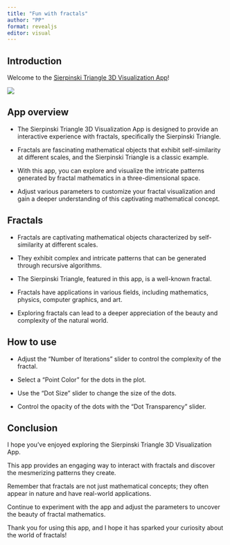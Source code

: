 ```yaml
---
title: "Fun with fractals"
author: "PP"
format: revealjs
editor: visual
---
```


## Introduction

Welcome to the [Sierpinski Triangle 3D Visualization App](https://pavel-droid.shinyapps.io/Explore_Sierpinski_Triangles/)!

![](images/Snímek%20obrazovky%202023-09-19%20220357.png)

## App overview

-   The Sierpinski Triangle 3D Visualization App is designed to provide an interactive experience with fractals, specifically the Sierpinski Triangle.

-   Fractals are fascinating mathematical objects that exhibit self-similarity at different scales, and the Sierpinski Triangle is a classic example.

-   With this app, you can explore and visualize the intricate patterns generated by fractal mathematics in a three-dimensional space.

-   Adjust various parameters to customize your fractal visualization and gain a deeper understanding of this captivating mathematical concept.

## Fractals

-   Fractals are captivating mathematical objects characterized by self-similarity at different scales.

-   They exhibit complex and intricate patterns that can be generated through recursive algorithms.

-   The Sierpinski Triangle, featured in this app, is a well-known fractal.

-   Fractals have applications in various fields, including mathematics, physics, computer graphics, and art.

-   Exploring fractals can lead to a deeper appreciation of the beauty and complexity of the natural world.

## How to use

-   Adjust the "Number of Iterations" slider to control the complexity of the fractal.

-   Select a "Point Color" for the dots in the plot.

-   Use the "Dot Size" slider to change the size of the dots.

-   Control the opacity of the dots with the "Dot Transparency" slider.

## Conclusion

I hope you've enjoyed exploring the Sierpinski Triangle 3D Visualization App.

This app provides an engaging way to interact with fractals and discover the mesmerizing patterns they create.

Remember that fractals are not just mathematical concepts; they often appear in nature and have real-world applications.

Continue to experiment with the app and adjust the parameters to uncover the beauty of fractal mathematics.

Thank you for using this app, and I hope it has sparked your curiosity about the world of fractals!

